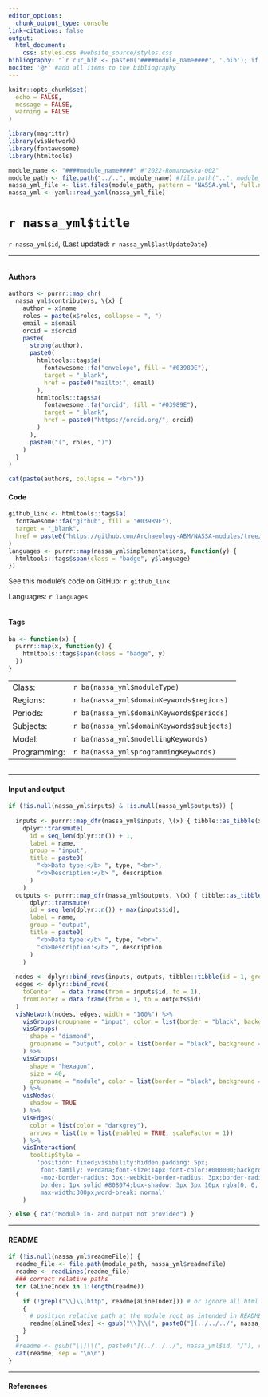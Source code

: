 ```yaml
---
editor_options: 
  chunk_output_type: console
link-citations: false
output:
  html_document:
    css: styles.css #website_source/styles.css
bibliography: "`r cur_bib <- paste0('####module_name####', '.bib'); if (file.exists(cur_bib)) { cur_bib } else { 'dummy.bib' }`"
nocite: '@*' #add all items to the bibliography
---
```


```r
knitr::opts_chunk$set(
  echo = FALSE,
  message = FALSE,
  warning = FALSE
)
```

```r
library(magrittr)
library(visNetwork)
library(fontawesome)
library(htmltools)
```

```r
module_name <- "####module_name####" #"2022-Romanowska-002"
module_path <- file.path("../..", module_name) #file.path("..", module_name)
nassa_yml_file <- list.files(module_path, pattern = "NASSA.yml", full.names = TRUE)
nassa_yml <- yaml::read_yaml(nassa_yml_file)
```

# `r nassa_yml$title`

`r nassa_yml$id`, (Last updated: `r nassa_yml$lastUpdateDate`) 

***

<div class="row">
<div class="column">

#### Authors

```r
authors <- purrr::map_chr(
  nassa_yml$contributors, \(x) {
    author = x$name
    roles = paste(x$roles, collapse = ", ")
    email = x$email
    orcid = x$orcid
    paste(
      strong(author),
      paste0(
        htmltools::tags$a(
          fontawesome::fa("envelope", fill = "#03989E"),
          target = "_blank",
          href = paste0("mailto:", email)
        ),
        htmltools::tags$a(
          fontawesome::fa("orcid", fill = "#03989E"),
          target = "_blank",
          href = paste0("https://orcid.org/", orcid)
        )
      ),
      paste0("(", roles, ")")
    )
  }
)

cat(paste(authors, collapse = "<br>"))
```

#### Code

```r
github_link <- htmltools::tags$a(
  fontawesome::fa("github", fill = "#03989E"),
  target = "_blank",
  href = paste0("https://github.com/Archaeology-ABM/NASSA-modules/tree/main/", module_name)
)
languages <- purrr::map(nassa_yml$implementations, function(y) {
  htmltools::tags$span(class = "badge", y$language)
})
```

See this module's code on GitHub: `r github_link`

Languages: `r languages`

</div>
<div class="column">

#### Tags

```r
ba <- function(x) {
  purrr::map(x, function(y) {
    htmltools::tags$span(class = "badge", y)
  })
}
```

<table>
<tr><td>Class:</td><td>`r ba(nassa_yml$moduleType)`</td></tr>
<tr><td>Regions:</td><td>`r ba(nassa_yml$domainKeywords$regions)`</td></tr>
<tr><td>Periods:</td><td>`r ba(nassa_yml$domainKeywords$periods)`</td></tr>
<tr><td>Subjects:</td><td>`r ba(nassa_yml$domainKeywords$subjects)`</td></tr>
<tr><td>Model:</td><td>`r ba(nassa_yml$modellingKeywords)`</td></tr>
<tr><td>Programming:</td><td>`r ba(nassa_yml$programmingKeywords)`</td></tr>
</table> 

</div>
</div>

***

#### Input and output

```r
if (!is.null(nassa_yml$inputs) & !is.null(nassa_yml$outputs)) {
  
  inputs <- purrr::map_dfr(nassa_yml$inputs, \(x) { tibble::as_tibble(x) }) %>%
    dplyr::transmute(
      id = seq_len(dplyr::n()) + 1,
      label = name,
      group = "input",
      title = paste0(
        "<b>Data type:</b> ", type, "<br>",
        "<b>Description:</b> ", description
      )
    )
  outputs <- purrr::map_dfr(nassa_yml$outputs, \(x) { tibble::as_tibble(x) }) %>%
      dplyr::transmute(
      id = seq_len(dplyr::n()) + max(inputs$id),
      label = name,
      group = "output",
      title = paste0(
        "<b>Data type:</b> ", type, "<br>",
        "<b>Description:</b> ", description
      )
    )
  
  nodes <- dplyr::bind_rows(inputs, outputs, tibble::tibble(id = 1, group = "module"))
  edges <- dplyr::bind_rows(
    toCenter   = data.frame(from = inputs$id, to = 1),
    fromCenter = data.frame(from = 1, to = outputs$id)
  )
  visNetwork(nodes, edges, width = "100%") %>%
    visGroups(groupname = "input", color = list(border = "black", background = "white")) %>%
    visGroups(
      shape = "diamond",
      groupname = "output", color = list(border = "black", background = "lightgrey")
    ) %>%
    visGroups(
      shape = "hexagon",
      size = 40,
      groupname = "module", color = list(border = "black", background = "#03989E")
    ) %>%
    visNodes(
      shadow = TRUE
    ) %>%
    visEdges(
      color = list(color = "darkgrey"),
      arrows = list(to = list(enabled = TRUE, scaleFactor = 1))
    ) %>%
    visInteraction(
      tooltipStyle = 
        'position: fixed;visibility:hidden;padding: 5px;
         font-family: verdana;font-size:14px;font-color:#000000;background-color: #f5f4ed;
         -moz-border-radius: 3px;-webkit-border-radius: 3px;border-radius: 3px;
         border: 1px solid #808074;box-shadow: 3px 3px 10px rgba(0, 0, 0, 0.2);
         max-width:300px;word-break: normal'
    )

} else { cat("Module in- and output not provided") }
```

***

#### README

<div class="readme">

```r
if (!is.null(nassa_yml$readmeFile)) {
  readme_file <- file.path(module_path, nassa_yml$readmeFile)
  readme <- readLines(readme_file)
  ### correct relative paths 
  for (aLineIndex in 1:length(readme))
  {
    if (!grepl("\\]\\(http", readme[aLineIndex])) # or ignore all html links by using "\\.htm"
    {
      # position relative path at the module root as intended in README.md
      readme[aLineIndex] <- gsub("\\]\\(", paste0("](../../../", nassa_yml$id, "/"), readme[aLineIndex])
    }
  }
  #readme <- gsub("\\]\\(", paste0("](../../../", nassa_yml$id, "/"), readme) # TO-DO: find passing regular expression that selects fragment while excluding html links
  cat(readme, sep = "\n\n")
}
```

</div>

***

#### References

<div id="refs"></div>
